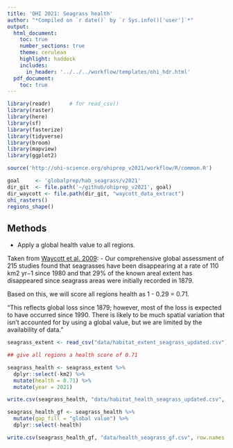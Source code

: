```yaml
---
title: 'OHI 2021: Seagrass health'
author: "*Compiled on `r date()` by `r Sys.info()['user']`*"
output: 
  html_document:
    toc: true
    number_sections: true
    theme: cerulean
    highlight: haddock
    includes: 
      in_header: '../../../workflow/templates/ohi_hdr.html'
  pdf_document:
    toc: true
---
```



```r

library(readr)      # for read_csv()
library(raster)
library(here)
library(sf)
library(fasterize)
library(tidyverse)
library(broom)
library(mapview)
library(ggplot2)

source('http://ohi-science.org/ohiprep_v2021/workflow/R/common.R')

goal     <- 'globalprep/hab_seagrass/v2021'
dir_git  <- file.path('~/github/ohiprep_v2021', goal)
dir_waycott <- file.path(dir_git, "waycott_data_extract")
ohi_rasters()
regions_shape()

```

## Methods

 - Apply a global health value to all regions. 
 
 Taken from [Waycott et al. 2009](https://www.pnas.org/content/106/30/12377):
  - Our comprehensive global assessment of 215 studies found that seagrasses have been disappearing at a rate of 110 km2 yr−1 since 1980 and that 29% of the known areal extent has disappeared since seagrass areas were initially recorded in 1879.
  
Based on this, we will score all regions health as 1 - 0.29 = 0.71. 


"This reflects global loss since 1879; however, most of the loss is expected to have occurred since 1990.  There is likely to be much spatial variation that isn't accounted for by using a global value, but we are limited by the availability of data."


```r
seagrass_extent <- read_csv("data/habitat_extent_seagrass_updated.csv")  ## read in extent data

## give all regions a health score of 0.71

seagrass_health <- seagrass_extent %>%
  dplyr::select(-km2) %>%
  mutate(health = 0.71) %>%
  mutate(year = 2021)

write.csv(seagrass_health, "data/habitat_health_seagrass_updated.csv", row.names = FALSE)

seagrass_health_gf <- seagrass_health %>%
  mutate(gap_fill = "global value") %>%
  dplyr::select(-health)

write.csv(seagrass_health_gf, "data/health_seagrass_gf.csv", row.names = FALSE)

```

